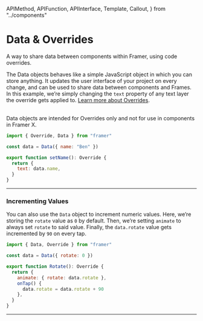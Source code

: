 <!-- 👋 Editing this file? Need help? → https://github.com/framer/api-docs/blob/master/CONTRIBUTING.md -->

  APIMethod,
  APIFunction,
  APIInterface,
  Template,
  Callout,
} from "../components"


# Data & Overrides

<span className="lead">
  A way to share data between components within Framer,
  using code overrides.
</span>

<div>

The Data objects behaves like a simple JavaScript object in which you can store anything.
It updates the user interface of your project on every change, and can be used to share data between components and Frames. In this example, we’re simply changing the `text` property of any text layer the override gets applied to. <a href="https://www.framer.com/docs/overrides">Learn more about Overrides</a>.

<br />

<Callout>
  Data objects are intended for Overrides only and not for
  use in components in Framer&nbsp;X.
</Callout>

</div>

```jsx
import { Override, Data } from "framer"

const data = Data({ name: "Ben" })

export function setName(): Override {
  return {
    text: data.name,
  }
}
```

---

### Incrementing Values

You can also use the `Data` object to increment numeric values.
Here, we’re storing the `rotate` value as `0` by default.
Then, we’re setting `animate` to always set `rotate` to said value.
Finally, the `data.rotate` value gets incremented by `90` on every tap.

```jsx
import { Data, Override } from "framer"

const data = Data({ rotate: 0 })

export function Rotate(): Override {
  return {
    animate: { rotate: data.rotate },
    onTap() {
      data.rotate = data.rotate + 90
    },
  }
}
```

---

<APIFunction name="(data:1)" />
